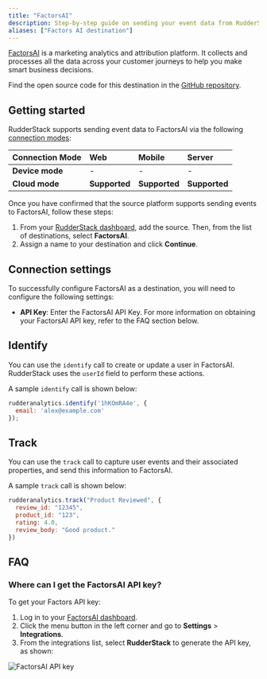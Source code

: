 ```yaml
---
title: "FactorsAI"
description: Step-by-step guide on sending your event data from RudderStack to FactorsAI.
aliases: ["Factors AI destination"]
---
```


[FactorsAI](https://www.factors.ai/) is a marketing analytics and attribution platform. It collects and processes all the data across your customer journeys to help you make smart business decisions.

<div class="infoBlock">
Find the open source code for this destination in the <a href="https://github.com/rudderlabs/rudder-transformer/tree/master/v0/destinations/factorsai">GitHub repository</a>.
</div>

## Getting started

RudderStack supports sending event data to FactorsAI via the following <a href="https://rudderstack.com/docs/rudderstack-cloud/rudderstack-connection-modes/">connection modes</a>:

| **Connection Mode** | **Web**       | **Mobile**    | **Server**    |
| :------------------ | :------------ | :------------ | :------------ |
| **Device mode**     | -             | -             | -             |
| **Cloud mode**      | **Supported** | **Supported** | **Supported** |

Once you have confirmed that the source platform supports sending events to FactorsAI, follow these steps:

1. From your [RudderStack dashboard](https://app.rudderstack.com/), add the source. Then, from the list of destinations, select **FactorsAI**.
2. Assign a name to your destination and click **Continue**.

## Connection settings

To successfully configure FactorsAI as a destination, you will need to configure the following settings:

- **API Key**: Enter the FactorsAI API Key. For more information on obtaining your FactorsAI API key, refer to the <Link to="#faq">FAQ</Link> section below.

## Identify

You can use the <Link to="/event-spec/standard-events/identify/">`identify`</Link> call to create or update a user in FactorsAI. RudderStack uses the <code class="inline-code">userId</code> field to perform these actions. 

A sample `identify` call is shown below:

```javascript
rudderanalytics.identify('1hKOmRA4e', {
  email: 'alex@example.com'
});
```

## Track

You can use the <Link to="/event-spec/standard-events/track">`track`</Link> call to capture user events and their associated properties, and send this information to FactorsAI.

A sample `track` call is shown below:

```javascript
rudderanalytics.track("Product Reviewed", {
  review_id: "12345",
  product_id: "123",
  rating: 4.0,
  review_body: "Good product."
})
```

## FAQ

### Where can I get the FactorsAI API key?

To get your Factors API key:

1. Log in to your [FactorsAI dashboard](https://app.factors.ai/).
2. Click the menu button in the left corner and go to **Settings** > **Integrations**.
3. From the integrations list, select **RudderStack**  to generate the API key, as shown:

<img src="../../assets/event-stream-destinations/factorsai-api-key.png" alt="FactorsAI API key" />